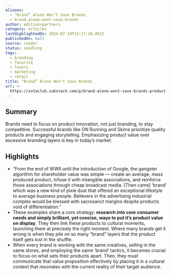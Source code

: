 ```yaml
---
aliases:
  - “Brand” Alone Won’t Save Brands
  - brand-alone-wont-save-brands
author: edition+partners
category: articles
lastHighlightedOn: 2024-07-10T13:17:16.492Z
publishedOn: null
source: reader
status: seedling
tags:
  - branding
  - favorite
  - luxury
  - marketing
  - retail
title: “Brand” Alone Won’t Save Brands
url: >-
  https://sotaclub.substack.com/p/brand-alone-wont-save-brands-product-strategy?utm_source=post-email-title&publication_id=663077&post_id=144469637&utm_campaign=email-post-title&isFreemail=false&r=og9hp&triedRedirect=true&utm_medium=email
---
```

## Summary

Brands need to focus on product innovation, not just branding, to stay competitive. Successful brands like ON Running and Skims prioritize quality products and engaging storytelling. Emphasizing product value over excessive branding layers is key in today’s market.

## Highlights

- “From the end of WWII until the introduction of Google, the gangster algorithm for shareholder value was simple — create an average, mass produced product, infuse it with intangible associations, and reinforce those associations through cheap broadcast media. [Then came] ‘brand’ which was a new kind of pixie dust that offered an exceptional lifestyle to average business people. Believers in the advertising industrial complex would be blessed with sacrosanct margins despite products void of differentiation.”
- These examples share a core strategy: **research into core consumer needs and simply brilliant, yet concise, ways to put it’s product value on display**. They then link these products to cultural moments, launching them at precisely the right moment. Where many brands get it wrong is when they pile on so many “brand” layers that the product itself gets lost in the shuffle.
- When every brand is working with the same creatives, selling in the same stores, and employing the same ‘brand’ tactics, it becomes crucial to focus on what sets their products apart. Then, they must communicate that value proposition effectively by placing it in a cultural context that resonates with the current reality of their target audience.
